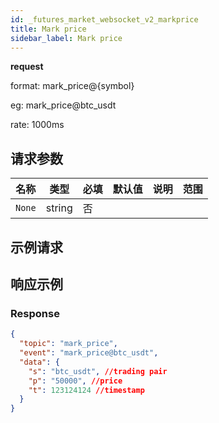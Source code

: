 ```yaml
---
id: _futures_market_websocket_v2_markprice
title: Mark price
sidebar_label: Mark price
---
```


**request**

format: mark_price@\{symbol\}

eg: mark_price@btc_usdt

rate: 1000ms

## 请求参数

| 名称   | 类型   | 必填 | 默认值 | 说明 | 范围 |
| ------ | ------ | ---- | ------ | ---- | ---- |
| `None` | string | 否   |        |      |      |

## 示例请求

## 响应示例

### Response

```json
{
  "topic": "mark_price",
  "event": "mark_price@btc_usdt",
  "data": {
    "s": "btc_usdt", //trading pair
    "p": "50000", //price
    "t": 123124124 //timestamp
  }
}
```
